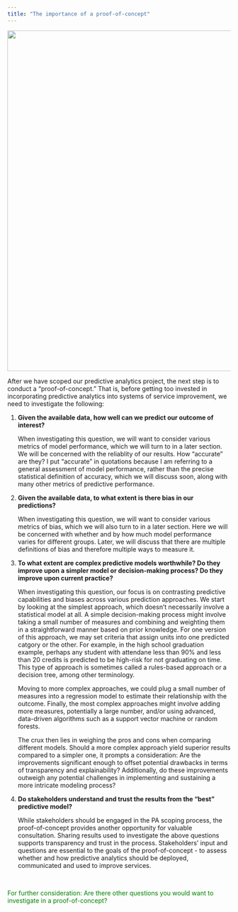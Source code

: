 ```yaml
---
title: "The importance of a proof-of-concept"
---
```

![](images/shutterstock_poc.jpg){fig-align="center" width="8in"}

After we have scoped our predictive analytics project, the next step is to conduct a "proof-of-concept." That is, before getting too invested in incorporating predictive analytics into systems of service improvement, we need to investigate the following:

1.  **Given the available data, how well can we predict our outcome of interest?**

    When investigating this question, we will want to consider various metrics of model performance, which we will turn to in a later section. We will be concerned with the reliablity of our results. How "accurate" are they? I put "accurate" in quotations because I am referring to a general assessment of model performance, rather than the precise statistical definition of accuracy, which we will discuss soon, along with many other metrics of predictive performance. 
    

2.  **Given the available data, to what extent is there bias in our predictions?**

    When investigating this question, we will want to consider various metrics of bias, which we will also turn to in a later section. Here we will be concerned with whether and by how much model performance varies for different groups. Later, we will discuss that there are multiple definitions of bias and therefore multiple ways to measure it. 

3.  **To what extent are complex predictive models worthwhile? Do they improve upon a simpler model or decision-making process?  Do they improve upon current practice?**

    When investigating this question, our focus is on contrasting predictive capabilities and biases across various prediction approaches. We start by looking at the simplest approach, which doesn't necessarily involve a statistical model at all. A simple decision-making process might involve taking a small number of measures and combining and weighting them in a straightforward manner based on prior knowledge. For one version of this approach, we may set criteria that assign units into one predicted catgory or the other. For example, in the high school graduation example, perhaps any student with attendane less than 90% and less than 20 credits is  predicted to be high-risk for not graduating on time. This type of approach is sometimes called a rules-based approach or a decision tree, among other terminology.
    
    Moving to more complex approaches, we could plug a small number of measures into a regression model to estimate their relationship with the outcome. Finally, the most complex approaches might involve adding more measures, potentially a large number, and/or using advanced, data-driven algorithms such as a support vector machine or random forests. 
    
    The crux then lies in weighing the pros and cons when comparing different models. Should a more complex approach yield superior results compared to a simpler one, it prompts a consideration: Are the improvements significant enough to offset potential drawbacks in terms of transparency and explainability? Additionally, do these improvements outweigh any potential challenges in implementing and sustaining a more intricate modeling process? 

4.  **Do stakeholders understand and trust the results from the "best" predictive model?**

    While stakeholders should be engaged in the PA scoping process, the proof-of-concept provides another opportunity for valuable consultation. Sharing results used to investigate the above questions supports transparency and trust in the process. Stakeholders' input and questions are essential to the goals of the proof-of-concept - to assess whether and how predictive analytics should be deployed, communicated and used to improve services.  

\

[For further consideration: Are there other questions you would want to investigate in a proof-of-concept?]{style="color:green"}

